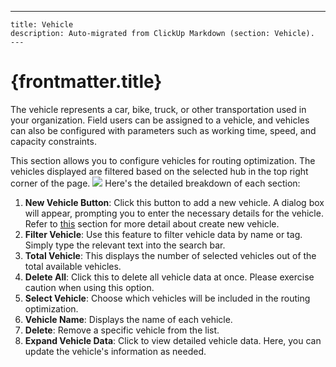 ---
    title: Vehicle
    description: Auto-migrated from ClickUp Markdown (section: Vehicle).
    ---

# {frontmatter.title}

The vehicle represents a car, bike, truck, or other transportation used in your organization. Field users can be assigned to a vehicle, and vehicles can also be configured with parameters such as working time, speed, and capacity constraints.

This section allows you to configure vehicles for routing optimization. The vehicles displayed are filtered based on the selected hub in the top right corner of the page.
![](https://t3837933.p.clickup-attachments.com/t3837933/62a7307f-599e-410e-a960-86491984e5c1/image.png)
Here's the detailed breakdown of each section:
1. **New Vehicle Button**: Click this button to add a new vehicle. A dialog box will appear, prompting you to enter the necessary details for the vehicle. Refer to [this](https://doc.clickup.com/3837933/p/h/3n3zd-81962/aa00834626ae24f/3n3zd-82462) section for more detail about create new vehicle.
2. **Filter Vehicle**: Use this feature to filter vehicle data by name or tag. Simply type the relevant text into the search bar.
3. **Total Vehicle**: This displays the number of selected vehicles out of the total available vehicles.
4. **Delete All**: Click this to delete all vehicle data at once. Please exercise caution when using this option.
5. **Select Vehicle**: Choose which vehicles will be included in the routing optimization.
6. **Vehicle Name**: Displays the name of each vehicle.
7. **Delete**: Remove a specific vehicle from the list.
8. **Expand Vehicle Data**: Click to view detailed vehicle data. Here, you can update the vehicle's information as needed.
